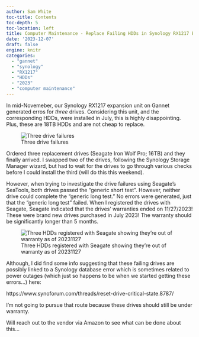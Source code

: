 ```yaml
---
author: Sam White
toc-title: Contents
toc-depth: 5
toc-location: left
title: Computer Maintenance - Replace Failing HDDs in Synology RX1217 Expansion Unit on Gannet
date: '2023-12-07'
draft: false
engine: knitr
categories: 
  - "gannet"
  - "synology"
  - "RX1217"
  - "HDDs"
  - "2023"
  - "computer maintenance"
---
```

In mid-Novemeber, our Synology RX1217 expansion unit on Gannet generated erros for _three_ drives. Considering this unit, and the corresponding HDDs, were installed in July, this is highly disappointing. Plus, these are 18TB HDDs and are not cheap to replace.

![Three drive failures](20231207-syno-logs-HDD-failures.png){#fig-synology_table fig-alt="Synology logs showing three drives failing S.M.A.R.T. tests"}


Ordered three replacement drives (Seagate Iron Wolf Pro; 16TB) and they finally arrived. I swapped two of the drives, following the Synology Storage Manager wizard, but had to wait for the drives to go through various checks before I could install the third (will do this this weekend).

However, when trying to investigate the drive failures using Seagate's SeaTools, both drives passed the "generic short test". However, neither drive could complete the "generic long test." No errors were generated, just that the "generic long test" failed. When I registered the drives with Seagate, Seagate indicated that the drives' warranties ended on 11/27/2023! These were brand new drives purchased in July 2023! The warranty should be significantly longer than 5 months.

![Three HDDs registered with Seagate showing they're out of warranty as of 20231127](20231207-seagate-hdd-registration-expired.png)

Although, I did find some info suggesting that these failing drives are possibly linked to a Synology database error which is sometimes related to power outages (which just so happens to be when we started getting these errors...) here:

https://www.synoforum.com/threads/reset-drive-critical-state.8787/

I'm not going to pursue that route because these drives should still be under warranty.

Will reach out to the vendor via Amazon to see what can be done about this...
